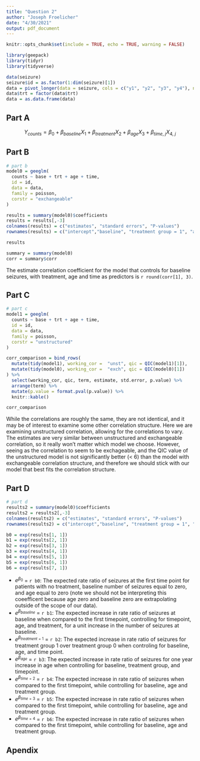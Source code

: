 ```yaml
---
title: "Question 2"
author: "Joseph Froelicher"
date: "4/30/2021"
output: pdf_document
---
```


```r
knitr::opts_chunk$set(include = TRUE, echo = TRUE, warning = FALSE)

library(geepack)
library(tidyr)
library(tidyverse)

data(seizure)
seizure$id = as.factor(1:dim(seizure)[1])
data = pivot_longer(data = seizure, cols = c("y1", "y2", "y3", "y4"), names_to = "time", values_to = "counts")
data$trt = factor(data$trt)
data = as.data.frame(data)

```

## Part A
$$Y_{counts} = \beta_0 + \beta_{baseline}X_1 + \beta_{treatment}X_2 + \beta_{age}X_3 + \beta_{time,\:j}X_{4,\:j}$$


## Part B
```r
# part b
model0 = geeglm(
  counts ~ base + trt + age + time,
  id = id,
  data = data,
  family = poisson,
  corstr = "exchangeable"
)

results = summary(model0)$coefficients
results = results[,-3]
colnames(results) = c("estimates", "standard errors", "P-values")
rownames(results) = c("intercept","baseline", "treatment group = 1", "age", "timepoint = 2", "timepoint = 3", "timepoint = 4")

results

summary = summary(model0)
corr = summary$corr

```
The estimate correlation coefficient for the model that controls for baseline seizures, with treatment, age and time as predictors is `r round(corr[1], 3)`.

## Part C
```r
# part c
model1 = geeglm(
  counts ~ base + trt + age + time,
  id = id,
  data = data,
  family = poisson,
  corstr = "unstructured"
)

corr_comparison = bind_rows(
  mutate(tidy(model1), working_cor =  "unst", qic = QIC(model1)[1]),
  mutate(tidy(model0), working_cor =  "exch", qic = QIC(model0)[1])
) %>%
  select(working_cor, qic, term, estimate, std.error, p.value) %>%
  arrange(term) %>%
  mutate(p.value = format.pval(p.value)) %>%
  knitr::kable()

corr_comparison

```
While the correlations are roughly the same, they are not identical, and it may be of interest to examine some other correlation structure. Here we are examining unstructured correlation, allowing for the correlations to vary. The estimates are very similar between unstructured and exchangeable correlation, so it really won't matter which model we choose. However, seeing as the correlation to seem to be exchageable, and the QIC value of the unstructured model is not significantly better (< 6) than the model with exchangeable correlation structure, and therefore we should stick with our model that best fits the correlation structure.

## Part D
```r
# part d
results2 = summary(model0)$coefficients
results2 = results2[,-3]
colnames(results2) = c("estimates", "standard errors", "P-values")
rownames(results2) = c("intercept","baseline", "treatment group = 1", "age", "timepoint = 2", "timepoint = 3", "timepoint = 4")

b0 = exp(results[1, 1])
b1 = exp(results[2, 1])
b2 = exp(results[3, 1])
b3 = exp(results[4, 1])
b4 = exp(results[5, 1])
b5 = exp(results[6, 1])
b6 = exp(results[7, 1])

```

* $e^{\beta_0}$ = `r b0`: The expected rate ratio of seizures at the first time point for patients with no treatment, baseline number of seizures equal to zero, and age equal to zero (note we should not be interpreting this coeefficent because age zero and baseline zero are extrapolating outside of the scope of our data).
* $e^{\beta_{baseline}}$ = `r b1`: The expected increase in rate ratio of seizures at baseline when compared to the first timepoint, controlling for timepoint, age, and treatment, for a unit increase in the number of seizures at baseline.
* $e^{\beta_{treatment = 1}}$ = `r b2`: The expected increase in rate ratio of seizures for treatment group 1 over treatment group 0 when controling for baseline, age, and time point.
* $e^{\beta_{age}}$ = `r b3`: The expected increase in rate ratio of seizures for one year increase in age when controlling for baseline, treatment group, and timepoint.
* $e^{\beta_{time = 2}}$ = `r b4`: The expected increase in rate ratio of seizures when compared to the first timepoint, while controlling for baseline, age and treatment group.
* $e^{\beta_{time = 3}}$ = `r b5`: The expected increase in rate ratio of seizures when compared to the first timepoint, while controlling for baseline, age and treatment group.
* $e^{\beta_{time = 4}}$ = `r b6`: The expected increase in rate ratio of seizures when compared to the first timepoint, while controlling for baseline, age and treatment group.

\newpage

## Apendix
```r
```
